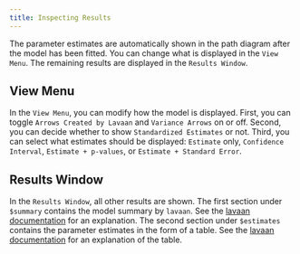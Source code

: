 ```yaml
---
title: Inspecting Results
---
```


The parameter estimates are automatically shown in the path diagram after the model has been fitted. You can change what is displayed in the `View Menu`. The remaining results are displayed in the `Results Window`. 

## View Menu

In the `View Menu`, you can modify how the model is displayed. First, you can toggle `Arrows Created by Lavaan` and `Variance Arrows` on or off. Second, you can decide whether to show `Standardized Estimates` or not. Third, you can select what estimates should be displayed: `Estimate` only, `Confidence Interval`, `Estimate + p-values`, or `Estimate + Standard Error`.

## Results Window

In the `Results Window`, all other results are shown. The first section under `$summary` contains the model summary by `lavaan`. See the [lavaan documentation](https://lavaan.ugent.be/tutorial/cfa.html) for an explanation. The second section under `$estimates` contains the parameter estimates in the form of a table. See the [lavaan documentation](https://lavaan.ugent.be/tutorial/inspect.html) for an explanation of the table.
